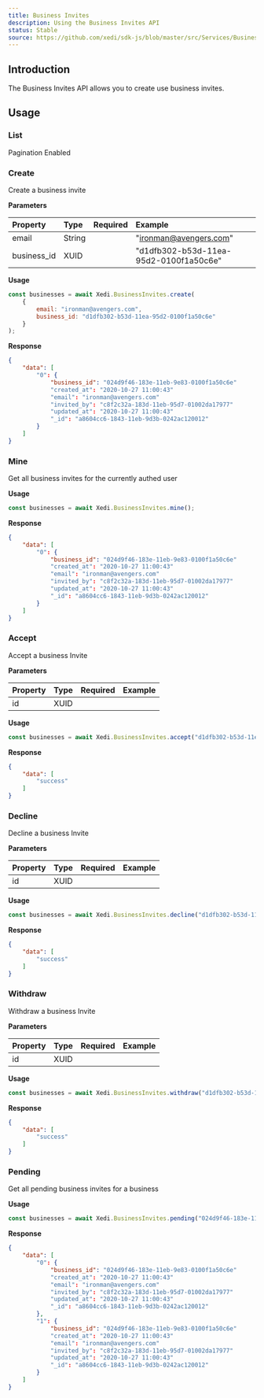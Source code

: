 ```yaml
---
title: Business Invites
description: Using the Business Invites API
status: Stable
source: https://github.com/xedi/sdk-js/blob/master/src/Services/BusinessInvites.ts
---
```



## Introduction

The Business Invites API allows you to create use business invites.

## Usage

<Flex alignItems="center">
    <H3>List</H3>
    <Box mx="auto" />
    <Label bg="#A575FF">Pagination Enabled</Label>
</Flex>


### Create
Create a business invite

**Parameters**

| Property      | Type      | Required                      | Example                                   |
| :--           | :--       | :-:                           | :--                                       |
| email         | String    |                               | "ironman@avengers.com"                    |
| business_id   | XUID      | <CheckIcon color="green.5"/>  | "d1dfb302-b53d-11ea-95d2-0100f1a50c6e"    |

**Usage**

```js
const businesses = await Xedi.BusinessInvites.create(
    {
        email: "ironman@avengers.com",
        business_id: "d1dfb302-b53d-11ea-95d2-0100f1a50c6e"
    }
);
```

**Response**

```json
{
    "data": [
        "0": {
            "business_id": "024d9f46-183e-11eb-9e83-0100f1a50c6e"
            "created_at": "2020-10-27 11:00:43"
            "email": "ironman@avengers.com"
            "invited_by": "c8f2c32a-183d-11eb-95d7-01002da17977"
            "updated_at": "2020-10-27 11:00:43"
            "_id": "a8604cc6-1843-11eb-9d3b-0242ac120012"
        }
    ]
}
```

### Mine
Get all business invites for the currently authed user

**Usage**

```js
const businesses = await Xedi.BusinessInvites.mine();
```

**Response**

```json
{
    "data": [
        "0": {
            "business_id": "024d9f46-183e-11eb-9e83-0100f1a50c6e"
            "created_at": "2020-10-27 11:00:43"
            "email": "ironman@avengers.com"
            "invited_by": "c8f2c32a-183d-11eb-95d7-01002da17977"
            "updated_at": "2020-10-27 11:00:43"
            "_id": "a8604cc6-1843-11eb-9d3b-0242ac120012"
        }
    ]
}
```

### Accept
Accept a business Invite

**Parameters**

| Property      | Type      | Required                                  | Example                                   |
| :--           | :--       | :-:                                       | :--                                       |
| id   | XUID   |           | <CheckIcon color="green.5"/>              | "d1dfb302-b53d-11ea-95d2-0100f1a50c6e"    |

**Usage**

```js
const businesses = await Xedi.BusinessInvites.accept("d1dfb302-b53d-11ea-95d2-0100f1a50c6e");
```

**Response**

```json
{
    "data": [
        "success"
    ]
}
```


### Decline
Decline a business Invite

**Parameters**

| Property      | Type      | Required                                  | Example                                   |
| :--           | :--       | :-:                                       | :--                                       |
| id   | XUID   |           | <CheckIcon color="green.5"/>              | "d1dfb302-b53d-11ea-95d2-0100f1a50c6e"    |

**Usage**

```js
const businesses = await Xedi.BusinessInvites.decline("d1dfb302-b53d-11ea-95d2-0100f1a50c6e");
```

**Response**

```json
{
    "data": [
        "success"
    ]
}
```

### Withdraw
Withdraw a business Invite

**Parameters**

| Property      | Type      | Required                                  | Example                                   |
| :--           | :--       | :-:                                       | :--                                       |
| id   | XUID   |           | <CheckIcon color="green.5"/>              | "d1dfb302-b53d-11ea-95d2-0100f1a50c6e"    |

**Usage**

```js
const businesses = await Xedi.BusinessInvites.withdraw("d1dfb302-b53d-11ea-95d2-0100f1a50c6e");
```

**Response**

```json
{
    "data": [
        "success"
    ]
}
```

### Pending
Get all pending business invites for a business

**Usage**

```js
const businesses = await Xedi.BusinessInvites.pending("024d9f46-183e-11eb-9e83-0100f1a50c6e");
```

**Response**

```json
{
    "data": [
        "0": {
            "business_id": "024d9f46-183e-11eb-9e83-0100f1a50c6e"
            "created_at": "2020-10-27 11:00:43"
            "email": "ironman@avengers.com"
            "invited_by": "c8f2c32a-183d-11eb-95d7-01002da17977"
            "updated_at": "2020-10-27 11:00:43"
            "_id": "a8604cc6-1843-11eb-9d3b-0242ac120012"
        },
        "1": {
            "business_id": "024d9f46-183e-11eb-9e83-0100f1a50c6e"
            "created_at": "2020-10-27 11:00:43"
            "email": "ironman@avengers.com"
            "invited_by": "c8f2c32a-183d-11eb-95d7-01002da17977"
            "updated_at": "2020-10-27 11:00:43"
            "_id": "a8604cc6-1843-11eb-9d3b-0242ac120012"
        }
    ]
}
```
